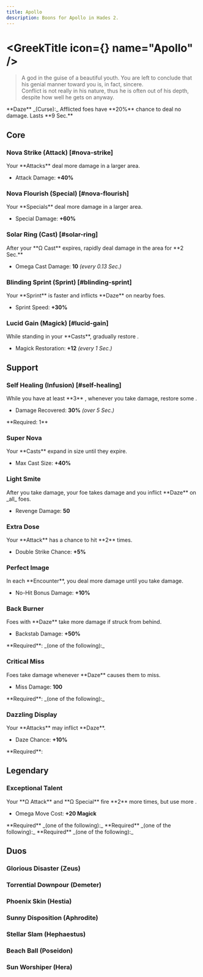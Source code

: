 ```yaml
---
title: Apollo
description: Boons for Apollo in Hades 2.
---
```




# <GreekTitle icon={<IconApollo  />} name="Apollo" />

> A god in the guise of a beautiful youth. You are left to conclude that his
> genial manner toward you is, in fact, sincere.\
> Conflict is not really in his nature, thus he is often out of his depth, despite
> how well he gets on anyway.

<Box className="mt-4">
  **Daze** _(Curse):_ Afflicted foes have **20%** chance to deal no damage.
  Lasts **9 Sec.**
</Box>

## Core

### Nova Strike (Attack) [#nova-strike]

<BoonTest boon={DbBoons.Apollo.novaStrike}>
Your **Attacks** deal more damage in a larger area.

- Attack Damage: **+40%**

</BoonTest>

### Nova Flourish (Special) [#nova-flourish]

<BoonTest boon={DbBoons.Apollo.novaFlourish}>
Your **Specials** deal more damage in a larger area.

- Special Damage: **+60%**

</BoonTest>

### Solar Ring (Cast) [#solar-ring]

<BoonTest boon={DbBoons.Apollo.solarRing}>
After your **Ω Cast** expires, rapidly deal damage in the area for **2 Sec.**

- Omega Cast Damage: **10** _(every 0.13 Sec.)_

</BoonTest>

### Blinding Sprint (Sprint) [#blinding-sprint]

<BoonTest boon={DbBoons.Apollo.blindingSprint}>
Your **Sprint** is faster and inflicts **Daze** on nearby foes.

- Sprint Speed: **+30%**

</BoonTest>

### Lucid Gain (Magick) [#lucid-gain]

<BoonTest boon={DbBoons.Apollo.lucidGain}>
While standing in your **Casts**, gradually restore <IconMagick />.

- Magick Restoration: **+12** _(every 1 Sec.)_

</BoonTest>

## Support

### <TextHighlight type="infusion">Self Healing (Infusion)</TextHighlight> [#self-healing]

<BoonTest boon={DbBoons.Apollo.selfHealing}>
While you have at least **3** <IconFire />, whenever you take damage, restore some <IconLife />.

- Damage Recovered: **30%** _(over 5 Sec.)_

</BoonTest>

<Callout>
  **Required: 1** <IconFire />
</Callout>

### Super Nova

<BoonTest boon={DbBoons.Apollo.superNova}>
Your **Casts** expand in size until they expire.

- Max Cast Size: **+40%**

</BoonTest>

### Light Smite

<BoonTest boon={DbBoons.Apollo.lightSmite}>
After you take damage, your foe takes damage and you inflict **Daze** on _all_ foes.

- Revenge Damage: **50**

</BoonTest>

### Extra Dose

<BoonTest boon={DbBoons.Apollo.extraDose}>
Your **Attack** has a chance to hit **2** times.

- Double Strike Chance: **+5%**

</BoonTest>

### Perfect Image

<BoonTest boon={DbBoons.Apollo.perfectImage}>
In each **Encounter**, you deal more damage until you take damage.

- No-Hit Bonus Damage: **+10%**

</BoonTest>

### Back Burner

<BoonTest boon={DbBoons.Apollo.backBurner}>
Foes with **Daze** take more damage if struck from behind.

- Backstab Damage: **+50%**

</BoonTest>

<Callout>
  **Required**: _(one of the following):_
  <BoonGrid
    boons={[
      DbBoons.Apollo.blindingSprint,
      DbBoons.Apollo.lightSmite,
      DbBoons.Apollo.dazzlingDisplay,
    ]}
  />
</Callout>

### Critical Miss

<BoonTest boon={DbBoons.Apollo.criticalMiss}>
Foes take damage whenever **Daze** causes them to miss.

- Miss Damage: **100**

</BoonTest>

<Callout>
  **Required**: _(one of the following):_
  <BoonGrid
    boons={[
      DbBoons.Apollo.blindingSprint,
      DbBoons.Apollo.lightSmite,
      DbBoons.Apollo.dazzlingDisplay,
    ]}
  />
</Callout>

### Dazzling Display

<BoonTest boon={DbBoons.Apollo.dazzlingDisplay}>
Your **Attacks** may inflict **Daze**.

- Daze Chance: **+10%**

</BoonTest>

<Callout>
  **Required**:
  <BoonGrid boons={[DbBoons.Apollo.novaStrike]} />
</Callout>

## <TextHighlight type="legendary">Legendary</TextHighlight>

### <TextHighlight type="legendary">Exceptional Talent</TextHighlight>

<BoonTest boon={DbBoons.Apollo.exceptionalTalent}>
Your **Ω Attack** and **Ω Special** fire **2** more times, but use more <IconMagick />.

- Omega Move Cost: **+20 Magick**

</BoonTest>

<Callout>
  **Required** _(one of the following):_
  <BoonGrid boons={[DbBoons.Apollo.novaStrike, DbBoons.Apollo.novaFlourish]} />
</Callout>

<Callout>
  **Required** _(one of the following):_
  <BoonGrid boons={[DbBoons.Apollo.solarRing, DbBoons.Apollo.lucidGain]} />
</Callout>

<Callout>
  **Required** _(one of the following):_
  <BoonGrid boons={[DbBoons.Apollo.extraDose, DbBoons.Apollo.superNova]} />
</Callout>

## <TextHighlight type="duo">Duos</TextHighlight>

### <TextHighlight type="duo">Glorious Disaster</TextHighlight> (Zeus)

<GloriousDisaster />

### <TextHighlight type="duo">Torrential Downpour</TextHighlight> (Demeter)

<TorrentialDownpour />

### <TextHighlight type="duo">Phoenix Skin</TextHighlight> (Hestia)

<PhoenixSkin />

### <TextHighlight type="duo">Sunny Disposition</TextHighlight> (Aphrodite)

<SunnyDisposition />

### <TextHighlight type="duo">Stellar Slam</TextHighlight> (Hephaestus)

<StellarSlam />

### <TextHighlight type="duo">Beach Ball</TextHighlight> (Poseidon)

<BeachBall />

### <TextHighlight type="duo">Sun Worshiper</TextHighlight> (Hera)

<SunWorshiper />
